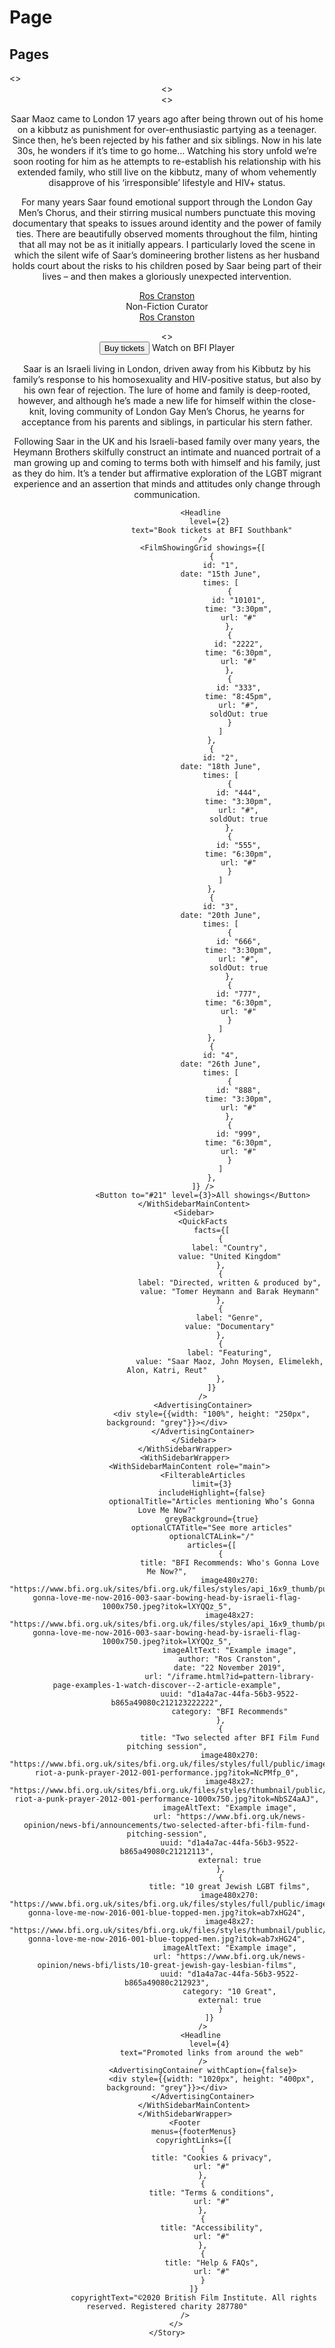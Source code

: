 





<Meta title="Pattern Library|Page Examples/1 Watch &amp; Discover" component={MainContent} />

# Page


## Pages

<Preview>
    <Story name="1 Landing Page">
        <>
            <Header navItems={navItems} quickLinks={quickLinksData} overlay={true} />
            <Hero
                withHeader
                image1920x1080="https://staging.core-cms.bfi.digital/sites/default/files/styles/responsive/public/1920/1080/1/2020-03/Hero.jpg"
                headline="Discover the world of cinema with the BFI"
            />
            <Wrapper>
                <MainContent role="main">
                    <>
                        <PromoBanner 
                            colorScheme={1}
                            headline="Become a BFI member"
                            description="Get priority booking and enjoy special events for £37 a year."
                            callToActionTitle="Join today"
                            callToActionUrl="#1"
                        />
                        <PromoBanner 
                            colorScheme={0}
                            headline="Watch the greatest global cinema online on BFI Player"
                            description="From £2.50 per film, or £4.99 a month."
                            image="https://staging.core-cms.bfi.digital/sites/default/files/styles/responsive/public/1000/0/0/2020-04/dolce-vita-la-1960-003-marcello-mastroianni-anita-ekberg-fountain-00n-hxe_0.jpg"
                            placeholder="https://staging.core-cms.bfi.digital/sites/default/files/styles/responsive/public/100/40/1/2020-04/dolce-vita-la-1960-003-marcello-mastroianni-anita-ekberg-fountain-00n-hxe_0.jpg"
                            callToActionTitle="Explore BFI Player"
                            callToActionUrl="http://player.bfi.org.uk"
                            reversed={true}
                            external={true}
                        />
                        <Headline 
                            level={2} 
                            text="What to watch"
                        />
                        <FilmGrid films={demoFilms} />
                        <CallToAction linkText="See more Films" linkURL="http://player.bfi.org.uk" external={true} center={true} />
                        <PromoBanner 
                            colorScheme={0}
                            headline="Japan 2020"
                            description="Explore over 100 years of the greatest Japanese cinema in the latest season from BFI"
                            image="https://staging.core-cms.bfi.digital/sites/default/files/styles/responsive/public/1000/0/0/2020-06/Japan_2020.jpg"
                            placeholder="https://staging.core-cms.bfi.digital/sites/default/files/styles/responsive/public/100/50/1/2020-06/Japan_2020.jpg"
                            callToActionTitle="Explore BFI Player"
                            callToActionUrl="http://player.bfi.org.uk"
                            reversed={false}
                            external={true}
                        />
                        <Headline 
                            level={2} 
                            text="Latest from BFI"
                        />
                        <FilterableArticles
                            articles={demoArticles}
                            filters={[
                                {
                                    url: "/",
                                    label: "All"
                                },
                                {
                                    url: "/",
                                    label: "Review"
                                },
                                {
                                    url: "/",
                                    label: "Video"
                                },
                                {
                                    url: "/",
                                    label: "Opinion"
                                },
                                {
                                    url: "/",
                                    label: "Recommendations"
                                },
                                {
                                    url: "/",
                                    label: "Long Read"
                                },
                                {
                                    url: "/",
                                    label: "Interviews"
                                }
                            ]}
                            loadMore={true}
                        />
                        <PromoBanner 
                            colorScheme={0}
                            headline="BFI National Archive"
                            description="The BFI National Archive holds a magnificent collection of film and television, from the birth of cinema to today."
                            image="https://staging.core-cms.bfi.digital/sites/default/files/styles/responsive/public/1000/0/0/2020-06/bfi-berkhamsted-archive-008-1000x750.jpg"
                            placeholder="https://staging.core-cms.bfi.digital/sites/default/files/styles/responsive/public/100/50/1/2020-06/bfi-berkhamsted-archive-008-1000x750.jpg"
                            callToActionTitle="Find out more"
                            callToActionUrl="#"
                            reversed={false}
                        />
                        <Headline 
                            level={2} 
                            text="More to discover from BFI"
                        />
                        <PageLinks withImages={true} links={[
                            {
                                title: "BFI Southbank",
                                url: "#",
                                callToAction: "Find out more",
                                image480x270: "https://staging.core-cms.bfi.digital/sites/default/files/styles/responsive/public/480/270/1/2020-04/bfi-southbank-2013-001-exterior-evening-2.jpg",
                                image48x27: "https://staging.core-cms.bfi.digital/sites/default/files/styles/responsive/public/48/27/1/2020-04/bfi-southbank-2013-001-exterior-evening-2.jpg"
                            },
                            {
                                title: "BFI IMAX",
                                url: "#",
                                callToAction: "Find out more",
                                image480x270: "https://staging.core-cms.bfi.digital/sites/default/files/styles/responsive/public/480/270/1/2020-06/bfi-imax-001-1041x312.jpg",
                                image48x27: "https://staging.core-cms.bfi.digital/sites/default/files/styles/responsive/public/48/27/1/2020-06/bfi-imax-001-1041x312.jpg"
                            }
                        ]} />
                    </>
                </MainContent>
            </Wrapper>
            <Footer
                menus={footerMenus}
                copyrightLinks={[
                    {
                        title: "Cookies & privacy",
                        url: "#"
                    },
                    {
                        title: "Terms & conditions",
                        url: "#"
                    },
                    {
                        title: "Accessibility",
                        url: "#"
                    },
                    {
                        title: "Help & FAQs",
                        url: "#"
                    }
                ]}
                copyrightText="©2020 British Film Institute. All rights reserved. Registered charity 287780"
            />
        </>
    </Story>
</Preview>

<Preview>
    <Story name="2 Article Example">
        <>
            <Header navItems={navItems} quickLinks={quickLinksData}  />
            <HeroArticle 
                title="BFI Recommends: Who’s Gonna Love Me Now?"
                standfirst="A mid-week recommendation for this moving documentary about an ostracised gay Israeli man finding solace singing in the London Gay Men’s Chorus – chosen by Ros Cranston."
                category="BFI Recommends"
                categoryLink="/"
                type="Feature"
                date="2 June 2020"
                authors={[
                    {
                        name: "Ros Cranston",
                        url: "#"
                    }
                ]}
            />
            <WithSidebarWrapper>           
                <WithSidebarMainContent role="main">
                    <Text>
                        <p>Saar Maoz came to London 17 years ago after being thrown out of his home on a kibbutz as punishment for over-enthusiastic partying as a teenager. Since then, he’s been rejected by his father and six siblings. Now in his late 30s, he wonders if it’s time to go home… Watching his story unfold we’re soon rooting for him as he attempts to re-establish his relationship with his extended family, who still live on the kibbutz, many of whom vehemently disapprove of his ‘irresponsible’ lifestyle and HIV+ status.</p>
                    </Text>
                    <FilmCardSingle 
                        image225x225="https://www.bfi.org.uk/sites/bfi.org.uk/files/styles/api_16x9_full/public/news/whos-gonna-love-me-now-2016-003-saar-bowing-head-by-israeli-flag-1000x750.jpeg?itok=lXYQQz_5"
                        title="Who’s Gonna Love Me Now?"
                        type="Film"
                        director="Tomer Heymann"
                        year="2016"
                        playerUrl="https://player.bfi.org.uk/subscription/film/watch-whos-gonna-love-me-now-2016-online"
                        filmLink="/iframe.html?id=pattern-library-page-examples-1-watch-discover--3-film-page-example"
                    />
                    <Text>
                        <p>For many years Saar found emotional support through the London Gay Men’s Chorus, and their stirring musical numbers punctuate this moving documentary that speaks to issues around identity and the power of family ties. There are beautifully observed moments throughout the film, hinting that all may not be as it initially appears. I particularly loved the scene in which the silent wife of Saar’s domineering brother listens as her husband holds court about the risks to his children posed by Saar being part of their lives – and then makes a gloriously unexpected intervention.</p>
                        <p><a href="https://www.bfi.org.uk/people/ros-cranston">Ros Cranston</a><br/>Non-Fiction Curator<br/><a href="https://www.twitter.com/RosCranston">Ros Cranston</a></p>
                    </Text>
                </WithSidebarMainContent>
                <Sidebar>
                    <AdvertisingContainer>
                        <div style={{width: "300px", height: "250px", background: "grey"}}></div>
                    </AdvertisingContainer>
                    <SidebarArticleLinks articles={[
                        {
                            title: "Industry programme and guests announced for BFI Flare: London LGBTQ+ Film Festival",
                            image480x270: "https://www.bfi.org.uk/sites/bfi.org.uk/files/styles/full/public/news/savannah-knoop-001-1000x750.jpg?itok=ulIYIy7u",
                            image48x27: "https://www.bfi.org.uk/sites/bfi.org.uk/files/styles/thumbnail/public/news/savannah-knoop-001-1000x750.jpg?itok=ulIYIy7u",
                            imageAltText: "Example image",
                            url: "https://www.bfi.org.uk/news-opinion/news-bfi/announcements/bfi-flare-industry-programme-talent-2019",
                            uuid: "d1a4a7ac-44fa-56b3-9522-b865a49080c24562123",
                            category: "Announcements",
                            external: true
                        },
                        {
                            title: "Two selected after BFI Film Fund pitching session",
                            image480x270: "https://www.bfi.org.uk/sites/bfi.org.uk/files/styles/full/public/image/pussy-riot-a-punk-prayer-2012-001-performance.jpg?itok=NcPMfp_0",
                            image48x27: "https://www.bfi.org.uk/sites/bfi.org.uk/files/styles/thumbnail/public/news/pussy-riot-a-punk-prayer-2012-001-performance-1000x750.jpg?itok=NbSZ4aAJ",
                            imageAltText: "Example image",
                            url: "https://www.bfi.org.uk/news-opinion/news-bfi/announcements/two-selected-after-bfi-film-fund-pitching-session",
                            uuid: "d1a4a7ac-44fa-56b3-9522-b865a49080c21212113",
                            external: true
                        },
                        {
                            title: "10 great Jewish LGBT films",
                            image480x270: "https://www.bfi.org.uk/sites/bfi.org.uk/files/styles/full/public/image/whos-gonna-love-me-now-2016-001-blue-topped-men.jpg?itok=ab7xHG24",
                            image48x27: "https://www.bfi.org.uk/sites/bfi.org.uk/files/styles/thumbnail/public/image/whos-gonna-love-me-now-2016-001-blue-topped-men.jpg?itok=ab7xHG24",
                            imageAltText: "Example image",
                            url: "https://www.bfi.org.uk/news-opinion/news-bfi/lists/10-great-jewish-gay-lesbian-films",
                            uuid: "d1a4a7ac-44fa-56b3-9522-b865a49080c212923",
                            category: "10 Great",
                            external: true
                        }
                    ]} blockTitle="What to read next" />
                </Sidebar>
            </WithSidebarWrapper>
            <WithSidebarWrapper>
                <WithSidebarMainContent role="main">
                    <FilterableArticles
                        limit={3}
                        includeHighlight={false}
                        optionalTitle="Other 'BFI Recommends' articles"
                        greyBackground={true}
                        articles={[
                            {
                                title: "36 amazing dance scenes",
                                image480x270: "https://www.bfi.org.uk/sites/bfi.org.uk/files/styles/api_original/public/news/demoiselles-de-rochefort-les-1966-001-gene-kelly-1000x750.jpg?itok=fSF3NzTc",
                                image48x27: "https://www.bfi.org.uk/sites/bfi.org.uk/files/styles/api_original/public/news/demoiselles-de-rochefort-les-1966-001-gene-kelly-1000x750.jpg?itok=fSF3NzTc",
                                imageAltText: "Example image",
                                standfirst: "As BFI Southbank hosts a two-month celebration of some of the great dance movies, writers from across the BFI pick out a favourite on-screen&nbsp;dancing moment that always gets their toes tapping.",
                                author: "Josephine Botting, Jóse de Esteban, Jez Stewart, John Oliver & others",
                                date: "9 February 2017",
                                url: "https://www.bfi.org.uk/news-opinion/news-bfi/lists/36-amazing-dance-scenes",
                                uuid: "06347a64-5abd-59de-a6b9-be0d4a9e31e1111",
                                external: true,
                                category: "BFI Recommends"
                            },
                            {
                                title: "BFI Recommends: Drylongso",
                                image480x270: "https://www.bfi.org.uk/sites/bfi.org.uk/files/styles/api_16x9_thumb/public/news/drylongso-1998-001-medium-shot-woman-and-young-man-at-the-back-looking-sceptical-1000x750.jpeg?itok=mlMAq87V",
                                image48x27: "https://www.bfi.org.uk/sites/bfi.org.uk/files/styles/api_16x9_thumb/public/news/drylongso-1998-001-medium-shot-woman-and-young-man-at-the-back-looking-sceptical-1000x750.jpeg?itok=mlMAq87V",
                                author: "Grace Barber-Plentie",
                                imageAltText: "Example image",
                                url: "https://www.bfi.org.uk/news-opinion/news-bfi/features/bfi-recommends-drylongso",
                                uuid: "d1a4a7ac-44fa-56b3-9522-b865a49080c21212113",
                                external: true,
                                category: "BFI Recommends"
                            },
                            {
                                title: "BFI Recommends: The Day the Earth Caught Fire",
                                image480x270: "https://www.bfi.org.uk/sites/bfi.org.uk/files/styles/api_16x9_thumb/public/news/day-earth-caught-fire-1961-002-janet-munro-holding-edward-judd-tightly-1000x750.jpeg?itok=OsfHoYa4",
                                image48x27: "https://www.bfi.org.uk/sites/bfi.org.uk/files/styles/api_16x9_thumb/public/news/day-earth-caught-fire-1961-002-janet-munro-holding-edward-judd-tightly-1000x750.jpeg?itok=OsfHoYa4",
                                imageAltText: "Example image",
                                author: "Kevin Lyons",
                                url: "https://www.bfi.org.uk/news-opinion/news-bfi/lists/10-great-jewish-gay-lesbian-films",
                                uuid: "d1a4a7ac-44fa-56b3-9522-b865a49080c212923",
                                category: "BFI Recommends",
                                external: true
                            }
                        ]} 
                    />
                    <AdvertisingContainer>
                        <div style={{width: "1020px", height: "400px", background: "grey"}}></div>
                    </AdvertisingContainer>
                </WithSidebarMainContent>
            </WithSidebarWrapper>
            <Footer
                menus={footerMenus}
                copyrightLinks={[
                    {
                        title: "Cookies & privacy",
                        url: "#"
                    },
                    {
                        title: "Terms & conditions",
                        url: "#"
                    },
                    {
                        title: "Accessibility",
                        url: "#"
                    },
                    {
                        title: "Help & FAQs",
                        url: "#"
                    }
                ]}
                copyrightText="©2020 British Film Institute. All rights reserved. Registered charity 287780"
            />
        </>
    </Story>
</Preview>




<Preview>
    <Story name="3 Film Page Example">
        <>
            <Header navItems={navItems} quickLinks={quickLinksData} overlay={true} />
            <Hero
                withHeader
                image1920x1080="https://www.bfi.org.uk/sites/bfi.org.uk/files/styles/api_16x9_full/public/news/whos-gonna-love-me-now-2016-003-saar-bowing-head-by-israeli-flag-1000x750.jpeg?itok=lXYQQz_5"
                image192x108="https://www.bfi.org.uk/sites/bfi.org.uk/files/styles/api_16x9_thumb/public/news/whos-gonna-love-me-now-2016-003-saar-bowing-head-by-israeli-flag-1000x750.jpeg?itok=lXYQQz_5"
                headline="Who’s Gonna Love Me Now?"
                standfirst="A heartwarmer about a London-based man who is stuggling to reconcile with his Israeli family, while finding a new ‘family’ in the London Gay Men’s Chorus."
            >
                <Actions>
                    <Button to="/" level={1} colorScheme={1}>Buy tickets</Button>
                    <PlayButton to="https://player.bfi.org.uk/subscription/film/watch-whos-gonna-love-me-now-2016-online" external={true} level={1} colorScheme={1}>Watch on BFI Player</PlayButton>
                </Actions>
            </Hero>
            <WithSidebarWrapper>           
                <WithSidebarMainContent role="main">
                    <LeadParagraph text="Starring Robert De Niro as the middleweight boxer Jake La Motta, Scorsese’s biopic is widely acknowledged as one of the greatest films of the 1980s." />
                    <Text>
                        <p>Saar is an Israeli living in London, driven away from his Kibbutz by his family’s response to his homosexuality and HIV-positive status, but also by his own fear of rejection. The lure of home and family is deep-rooted, however, and although he’s made a new life for himself within the close-knit, loving community of London Gay Men’s Chorus, he yearns for acceptance from his parents and siblings, in particular his stern father.</p>
                        <p>Following Saar in the UK and his Israeli-based family over many years, the Heymann Brothers skilfully construct an intimate and nuanced portrait of a man growing up and coming to terms both with himself and his family, just as they do him. It’s a tender but affirmative exploration of the LGBT migrant experience and an assertion that minds and attitudes only change through communication.</p>
                    </Text>
                    
                    <Headline 
                        level={2} 
                        text="Book tickets at BFI Southbank"
                    />
                    <FilmShowingGrid showings={[
                        {
                            id: "1",
                            date: "15th June",
                            times: [
                                {
                                    id: "10101",
                                    time: "3:30pm",
                                    url: "#"
                                },
                                {
                                    id: "2222",
                                    time: "6:30pm",
                                    url: "#"
                                },
                                {
                                    id: "333",
                                    time: "8:45pm",
                                    url: "#",
                                    soldOut: true
                                }
                            ]
                        },
                        {
                            id: "2",
                            date: "18th June",
                            times: [
                                {
                                    id: "444",
                                    time: "3:30pm",
                                    url: "#",
                                    soldOut: true
                                },
                                {
                                    id: "555",
                                    time: "6:30pm",
                                    url: "#"
                                }
                            ]
                        },
                        {
                            id: "3",
                            date: "20th June",
                            times: [
                                {
                                    id: "666",
                                    time: "3:30pm",
                                    url: "#",
                                    soldOut: true
                                },
                                {
                                    id: "777",
                                    time: "6:30pm",
                                    url: "#"
                                }
                            ]
                        },
                        {
                            id: "4",
                            date: "26th June",
                            times: [
                                {
                                    id: "888",
                                    time: "3:30pm",
                                    url: "#"
                                },
                                {
                                    id: "999",
                                    time: "6:30pm",
                                    url: "#"
                                }
                            ]
                        },
                    ]} />
                    <Button to="#21" level={3}>All showings</Button>
                </WithSidebarMainContent>
                <Sidebar>
                    <QuickFacts
                        facts={[
                            {
                                label: "Country",
                                value: "United Kingdom"
                            },
                            {
                                label: "Directed, written & produced by",
                                value: "Tomer Heymann and Barak Heymann"
                            },
                            {
                                label: "Genre",
                                value: "Documentary"
                            },
                            {
                                label: "Featuring",
                                value: "Saar Maoz, John Moysen, Elimelekh, Alon, Katri, Reut"
                            },
                        ]}
                    />
                    <AdvertisingContainer>
                        <div style={{width: "100%", height: "250px", background: "grey"}}></div>
                    </AdvertisingContainer>
                </Sidebar>
            </WithSidebarWrapper>
            <WithSidebarWrapper>
                <WithSidebarMainContent role="main">  
                    <FilterableArticles
                        limit={3}
                        includeHighlight={false}
                        optionalTitle="Articles mentioning Who’s Gonna Love Me Now?"
                        greyBackground={true}
                        optionalCTATitle="See more articles"
                        optionalCTALink="/"
                        articles={[
                            {
                                title: "BFI Recommends: Who's Gonna Love Me Now?",
                                image480x270: "https://www.bfi.org.uk/sites/bfi.org.uk/files/styles/api_16x9_thumb/public/news/whos-gonna-love-me-now-2016-003-saar-bowing-head-by-israeli-flag-1000x750.jpeg?itok=lXYQQz_5",
                                image48x27: "https://www.bfi.org.uk/sites/bfi.org.uk/files/styles/api_16x9_thumb/public/news/whos-gonna-love-me-now-2016-003-saar-bowing-head-by-israeli-flag-1000x750.jpeg?itok=lXYQQz_5",
                                imageAltText: "Example image",
                                author: "Ros Cranston",
                                date: "22 November 2019",
                                url: "/iframe.html?id=pattern-library-page-examples-1-watch-discover--2-article-example",
                                uuid: "d1a4a7ac-44fa-56b3-9522-b865a49080c212123222222",
                                category: "BFI Recommends"
                            },
                            {
                                title: "Two selected after BFI Film Fund pitching session",
                                image480x270: "https://www.bfi.org.uk/sites/bfi.org.uk/files/styles/full/public/image/pussy-riot-a-punk-prayer-2012-001-performance.jpg?itok=NcPMfp_0",
                                image48x27: "https://www.bfi.org.uk/sites/bfi.org.uk/files/styles/thumbnail/public/news/pussy-riot-a-punk-prayer-2012-001-performance-1000x750.jpg?itok=NbSZ4aAJ",
                                imageAltText: "Example image",
                                url: "https://www.bfi.org.uk/news-opinion/news-bfi/announcements/two-selected-after-bfi-film-fund-pitching-session",
                                uuid: "d1a4a7ac-44fa-56b3-9522-b865a49080c21212113",
                                external: true
                            },
                            {
                                title: "10 great Jewish LGBT films",
                                image480x270: "https://www.bfi.org.uk/sites/bfi.org.uk/files/styles/full/public/image/whos-gonna-love-me-now-2016-001-blue-topped-men.jpg?itok=ab7xHG24",
                                image48x27: "https://www.bfi.org.uk/sites/bfi.org.uk/files/styles/thumbnail/public/image/whos-gonna-love-me-now-2016-001-blue-topped-men.jpg?itok=ab7xHG24",
                                imageAltText: "Example image",
                                url: "https://www.bfi.org.uk/news-opinion/news-bfi/lists/10-great-jewish-gay-lesbian-films",
                                uuid: "d1a4a7ac-44fa-56b3-9522-b865a49080c212923",
                                category: "10 Great",
                                external: true
                            }
                        ]} 
                    />
                    <Headline 
                        level={4} 
                        text="Promoted links from around the web"
                    />
                    <AdvertisingContainer withCaption={false}>
                        <div style={{width: "1020px", height: "400px", background: "grey"}}></div>
                    </AdvertisingContainer>
                </WithSidebarMainContent>
            </WithSidebarWrapper>
            <Footer
                menus={footerMenus}
                copyrightLinks={[
                    {
                        title: "Cookies & privacy",
                        url: "#"
                    },
                    {
                        title: "Terms & conditions",
                        url: "#"
                    },
                    {
                        title: "Accessibility",
                        url: "#"
                    },
                    {
                        title: "Help & FAQs",
                        url: "#"
                    }
                ]}
                copyrightText="©2020 British Film Institute. All rights reserved. Registered charity 287780"
            />
        </>
    </Story>
</Preview>
